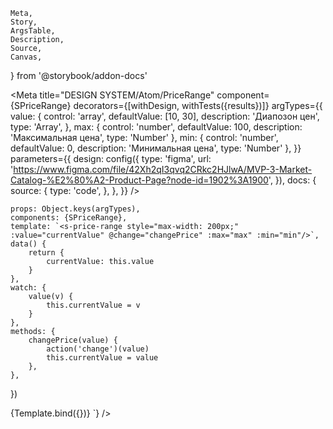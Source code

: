     Meta,
    Story,
    ArgsTable,
    Description,
    Source,
    Canvas,
} from '@storybook/addon-docs'

<Meta
    title="DESIGN SYSTEM/Atom/PriceRange"
    component={SPriceRange}
    decorators={[withDesign, withTests({results})]}
    argTypes={{
        value: {
            control: 'array',
            defaultValue: [10, 30],
            description: 'Диапозон цен',
            type: 'Array',
        },
        max: {
            control: 'number',
            defaultValue: 100,
            description: 'Максимальная цена',
            type: 'Number'
        },
        min: {
            control: 'number',
            defaultValue: 0,
            description: 'Минимальная цена',
            type: 'Number'
        },
    }}
    parameters={{
        design: config({
            type: 'figma',
            url:
                'https://www.figma.com/file/42Xh2qI3qvq2CRkc2HJlwA/MVP-3-Market-Catalog-%E2%80%A2-Product-Page?node-id=1902%3A1900',
        }),
        docs: {
            source: {
                type: 'code',
            },
        },
    }}
/>

    props: Object.keys(argTypes),
    components: {SPriceRange},
    template: `<s-price-range style="max-width: 200px;" :value="currentValue" @change="changePrice" :max="max" :min="min"/>`,
    data() {
        return {
            currentValue: this.value
        }
    },
    watch: {
        value(v) {
            this.currentValue = v
        }
    },
    methods: {
        changePrice(value) {
            action('change')(value)
            this.currentValue = value
        },
    },
})

<Canvas withToolbar withSource="none">
    <Story name="SPriceRange">
        {Template.bind({})}
    </Story>
</Canvas>


<Description of={SPriceRange} />
<ArgsTable of={SPriceRange} />
<Source code={`<s-price-range :value="[10, 30]"  :max="100" :min="0"/>`} />

